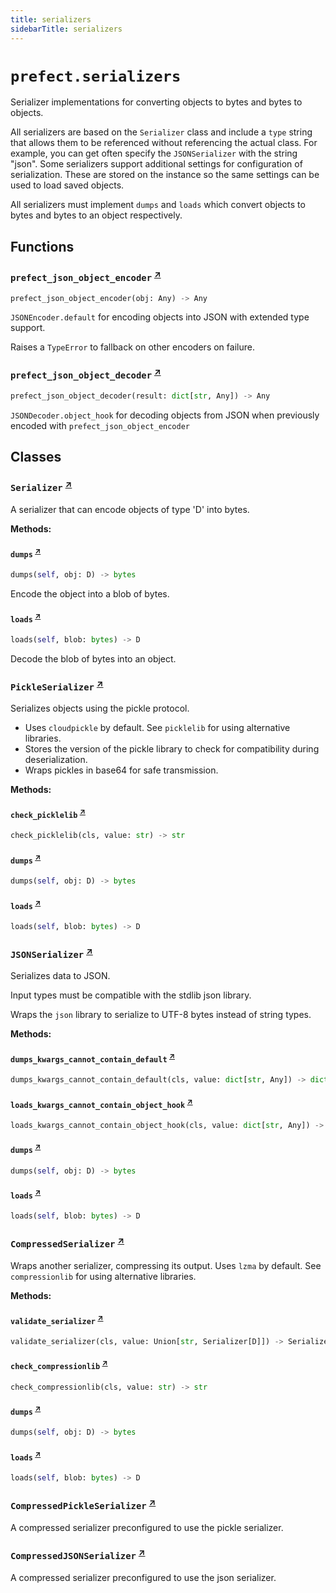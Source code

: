 ```yaml
---
title: serializers
sidebarTitle: serializers
---
```


# `prefect.serializers`



Serializer implementations for converting objects to bytes and bytes to objects.

All serializers are based on the `Serializer` class and include a `type` string that
allows them to be referenced without referencing the actual class. For example, you
can get often specify the `JSONSerializer` with the string "json". Some serializers
support additional settings for configuration of serialization. These are stored on
the instance so the same settings can be used to load saved objects.

All serializers must implement `dumps` and `loads` which convert objects to bytes and
bytes to an object respectively.


## Functions

### `prefect_json_object_encoder` <sup><a href="https://github.com/PrefectHQ/prefect/blob/main/src/prefect/serializers.py#L44" target="_blank">↗</a></sup>

```python
prefect_json_object_encoder(obj: Any) -> Any
```


`JSONEncoder.default` for encoding objects into JSON with extended type support.

Raises a `TypeError` to fallback on other encoders on failure.


### `prefect_json_object_decoder` <sup><a href="https://github.com/PrefectHQ/prefect/blob/main/src/prefect/serializers.py#L67" target="_blank">↗</a></sup>

```python
prefect_json_object_decoder(result: dict[str, Any]) -> Any
```


`JSONDecoder.object_hook` for decoding objects from JSON when previously encoded
with `prefect_json_object_encoder`


## Classes

### `Serializer` <sup><a href="https://github.com/PrefectHQ/prefect/blob/main/src/prefect/serializers.py#L86" target="_blank">↗</a></sup>


A serializer that can encode objects of type 'D' into bytes.


**Methods:**

#### `dumps` <sup><a href="https://github.com/PrefectHQ/prefect/blob/main/src/prefect/serializers.py#L121" target="_blank">↗</a></sup>

```python
dumps(self, obj: D) -> bytes
```

Encode the object into a blob of bytes.


#### `loads` <sup><a href="https://github.com/PrefectHQ/prefect/blob/main/src/prefect/serializers.py#L125" target="_blank">↗</a></sup>

```python
loads(self, blob: bytes) -> D
```

Decode the blob of bytes into an object.


### `PickleSerializer` <sup><a href="https://github.com/PrefectHQ/prefect/blob/main/src/prefect/serializers.py#L137" target="_blank">↗</a></sup>


Serializes objects using the pickle protocol.

- Uses `cloudpickle` by default. See `picklelib` for using alternative libraries.
- Stores the version of the pickle library to check for compatibility during
    deserialization.
- Wraps pickles in base64 for safe transmission.


**Methods:**

#### `check_picklelib` <sup><a href="https://github.com/PrefectHQ/prefect/blob/main/src/prefect/serializers.py#L153" target="_blank">↗</a></sup>

```python
check_picklelib(cls, value: str) -> str
```

#### `dumps` <sup><a href="https://github.com/PrefectHQ/prefect/blob/main/src/prefect/serializers.py#L156" target="_blank">↗</a></sup>

```python
dumps(self, obj: D) -> bytes
```

#### `loads` <sup><a href="https://github.com/PrefectHQ/prefect/blob/main/src/prefect/serializers.py#L161" target="_blank">↗</a></sup>

```python
loads(self, blob: bytes) -> D
```

### `JSONSerializer` <sup><a href="https://github.com/PrefectHQ/prefect/blob/main/src/prefect/serializers.py#L166" target="_blank">↗</a></sup>


Serializes data to JSON.

Input types must be compatible with the stdlib json library.

Wraps the `json` library to serialize to UTF-8 bytes instead of string types.


**Methods:**

#### `dumps_kwargs_cannot_contain_default` <sup><a href="https://github.com/PrefectHQ/prefect/blob/main/src/prefect/serializers.py#L199" target="_blank">↗</a></sup>

```python
dumps_kwargs_cannot_contain_default(cls, value: dict[str, Any]) -> dict[str, Any]
```

#### `loads_kwargs_cannot_contain_object_hook` <sup><a href="https://github.com/PrefectHQ/prefect/blob/main/src/prefect/serializers.py#L205" target="_blank">↗</a></sup>

```python
loads_kwargs_cannot_contain_object_hook(cls, value: dict[str, Any]) -> dict[str, Any]
```

#### `dumps` <sup><a href="https://github.com/PrefectHQ/prefect/blob/main/src/prefect/serializers.py#L210" target="_blank">↗</a></sup>

```python
dumps(self, obj: D) -> bytes
```

#### `loads` <sup><a href="https://github.com/PrefectHQ/prefect/blob/main/src/prefect/serializers.py#L221" target="_blank">↗</a></sup>

```python
loads(self, blob: bytes) -> D
```

### `CompressedSerializer` <sup><a href="https://github.com/PrefectHQ/prefect/blob/main/src/prefect/serializers.py#L229" target="_blank">↗</a></sup>


Wraps another serializer, compressing its output.
Uses `lzma` by default. See `compressionlib` for using alternative libraries.


**Methods:**

#### `validate_serializer` <sup><a href="https://github.com/PrefectHQ/prefect/blob/main/src/prefect/serializers.py#L247" target="_blank">↗</a></sup>

```python
validate_serializer(cls, value: Union[str, Serializer[D]]) -> Serializer[D]
```

#### `check_compressionlib` <sup><a href="https://github.com/PrefectHQ/prefect/blob/main/src/prefect/serializers.py#L251" target="_blank">↗</a></sup>

```python
check_compressionlib(cls, value: str) -> str
```

#### `dumps` <sup><a href="https://github.com/PrefectHQ/prefect/blob/main/src/prefect/serializers.py#L254" target="_blank">↗</a></sup>

```python
dumps(self, obj: D) -> bytes
```

#### `loads` <sup><a href="https://github.com/PrefectHQ/prefect/blob/main/src/prefect/serializers.py#L259" target="_blank">↗</a></sup>

```python
loads(self, blob: bytes) -> D
```

### `CompressedPickleSerializer` <sup><a href="https://github.com/PrefectHQ/prefect/blob/main/src/prefect/serializers.py#L265" target="_blank">↗</a></sup>


A compressed serializer preconfigured to use the pickle serializer.


### `CompressedJSONSerializer` <sup><a href="https://github.com/PrefectHQ/prefect/blob/main/src/prefect/serializers.py#L275" target="_blank">↗</a></sup>


A compressed serializer preconfigured to use the json serializer.

